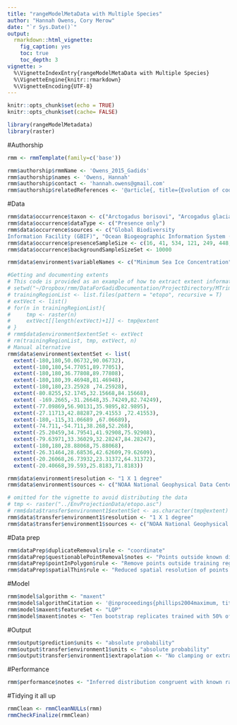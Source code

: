 ```yaml
---
title: "rangeModelMetaData with Multiple Species"
author: "Hannah Owens, Cory Merow"
date: "`r Sys.Date()`"
output: 
  rmarkdown::html_vignette:
    fig_caption: yes
    toc: true
    toc_depth: 3
vignette: >
  %\VignetteIndexEntry{rangeModelMetaData with Multiple Species}
  %\VignetteEngine{knitr::rmarkdown}
  %\VignetteEncoding{UTF-8}
---
```


```r
knitr::opts_chunk$set(echo = TRUE)
knitr::opts_chunk$set(cache= FALSE)
```

```r
library(rangeModelMetadata)
library(raster)
```

#Authorship
```r
rmm <- rmmTemplate(family=c('base'))

rmm$authorship$rmmName <- 'Owens_2015_Gadids'
rmm$authorship$names <- 'Owens, Hannah'
rmm$authorship$contact <- 'hannah.owens@gmail.com'
rmm$authorship$relatedReferences <- '@article{, title={Evolution of codﬁshes (Teleostei: Gadinae) in geographical and ecological space: evidence that physiological limits drove diversiﬁcation of subarctic ﬁshes},author={Owens, Hannah},journal={Journal of Biogeography}, year={2015}, publisher={Wiley-Blackwell}}'
```

#Data

```r
rmm$data$occurrence$taxon <- c("Arctogadus borisovi", "Arcogadus glacialis", "Boreogadus saida", "Eleginus gracilis", "Gadus macrocephalus", "Gadus morhua", "Gadus ogac", "Melanogrammus aeglefinus", "Merlangius merlangus", "Microgadus proximus", "Microgadus tomcod", "Pollachius pollachius", "Pollachius virens", "Gadus chalcogrammus", "Trisopterus esmarkii", "Trisopterus luscus", "Trisopterus minutus")
rmm$data$occurrence$dataType <- c("Presence only")
rmm$data$occurrence$sources <- c("Global Biodiversity
Information Facility (GBIF)", "Ocean Biogeographic Information System (OBIS)", "Zoological Institute at the Russian Academy of Sciences (ZIN)", "Natural History Museum in London (NHMUK)")
rmm$data$occurrence$presenceSampleSize <- c(16, 41, 534, 121, 249, 448, 116, 273, 151, 46, 25, 68, 200, 282, 4, 5, 128)
rmm$data$occurrence$backgroundSampleSizeSet <- 10000

rmm$data$environment$variableNames <- c("Minimum Sea Ice Concentration", "Maximum Sea Ice Concentration", "Mean Mixed Layer Depth", "Minimum Mixed Layer Depth", "Maximum Mixed Layer Depth", "Mean Bottom Salinity", "Minimum Bottom Salinity", "Maximum Bottom Salinity", "Mean Surface Salinity", "Minimum Surface Salinity", "Maximum Surface Salinity", "Mean Bottom Temperature", "Minimum Bottom Temperature", "Maximum Bottom Temperature", "Mean Surface Temperature", "Minimum Surface Temperature", "Maximum Surface Temperature")
```

```r
#Getting and documenting extents
# This code is provided as an example of how to extract extent information from rasters; below we manaully input the results so that we don't need to distribute these layers with this pacakge. 
# setwd("~/Dropbox/rmm/DataForGadidDocumentation/ProjectDirectory/MTrimmedLayers/")
# trainingRegionList <- list.files(pattern = "etopo", recursive = T)
# extVect <- list()
# for(n in trainingRegionList){
#     tmp <- raster(n)
#     extVect[[length(extVect)+1]] <- tmp@extent
# }
# rmm$data$environment$extentSet <- extVect
# rm(trainingRegionList, tmp, extVect, n)
# Manual alternative
rmm$data$environment$extentSet <- list(
  extent(-180,180,50.06732,90.06732),
  extent(-180,180,54.77051,89.77051), 
  extent(-180,180,36.77808,89.77808), 
  extent(-180,180,39.46948,81.46948), 
  extent(-180,180,23.25928 ,74.25928), 
  extent(-80.8255,52.1745,32.15668,84.15668), 
  extent( -169.2665,-31.26648,35.74249,82.74249), 
  extent(-77.09869,56.90131,35.9895,82.9895), 
  extent(-27.11713,42.88287,29.41553 ,72.41553), 
  extent(-180,-115,31.06689 ,67.06689), 
  extent(-74.711,-54.711,38.268,52.268), 
  extent(-25.20459,34.79541,41.92908,75.92908), 
  extent(-79.63971,33.36029,32.28247,84.28247), 
  extent(-180,180,28.88068,75.88068),
  extent(-26.31464,28.68536,42.62609,79.62609),
  extent(-20.26068,26.73932,23.31372,64.31372),
  extent(-20.40668,39.593,25.8183,71.8183))
```

```r
rmm$data$environment$resolution <- "1 X 1 degree"
rmm$data$environment$sources <- c("NOAA National Geophysical Data Center", "NOAA World Ocean Atlas", "NOAA National Snow and Ice Data Center")

# omitted for the vignette to avoid distributing the data
# tmp <- raster("../EnvProjectionData/etopo.asc")
# rmm$data$transfer$environment1$extentSet <- as.character(tmp@extent)
rmm$data$transfer$environment1$resolution <- "1 X 1 degree"
rmm$data$transfer$environment1$sources <- c("NOAA National Geophysical Data Center", "NOAA World Ocean Atlas", "NOAA National Snow and Ice Data Center")
```

#Data prep

```r
rmm$dataPrep$duplicateRemoval$rule <- "coordinate"
rmm$dataPrep$questionablePointRemoval$notes <- "Points outside known distribution of species removed."
rmm$dataPrep$pointInPolygon$rule <- "Remove points outside training region of species."
rmm$dataPrep$spatialThin$rule <- "Reduced spatial resolution of points to match resolution of environmental data (1 X 1 resolution)."
```

#Model

```r
rmm$model$algorithm <- "maxent"
rmm$model$algorithmCitation <- '@inproceedings{phillips2004maximum, title={A maximum entropy approach to species distribution modeling}, author={Phillips, Steven J and Dudik, Miroslav and Schapire, Robert E}, booktitle={Proceedings of the twenty-first international conference on Machine learning},pages={83},year={2004},organization={ACM}}'
rmm$model$maxent$featureSet <- "LQP"
rmm$model$maxent$notes <- "Ten bootstrap replicates trained with 50% of occurrence points chosen using random seed, maximum of 10000 iterations"
```

#Output

```r
rmm$output$prediction$units <- "absolute probability"
rmm$output$transfer$environment1$units <- "absolute probability"
rmm$output$transfer$environment1$extrapolation <- "No clamping or extrapolation"
```

#Performance
```r
rmm$performance$notes <- "Inferred distribution congruent with known ranges for all species."
```

#Tidying it all up
```r
rmmClean <- rmmCleanNULLs(rmm)
rmmCheckFinalize(rmmClean)
```
